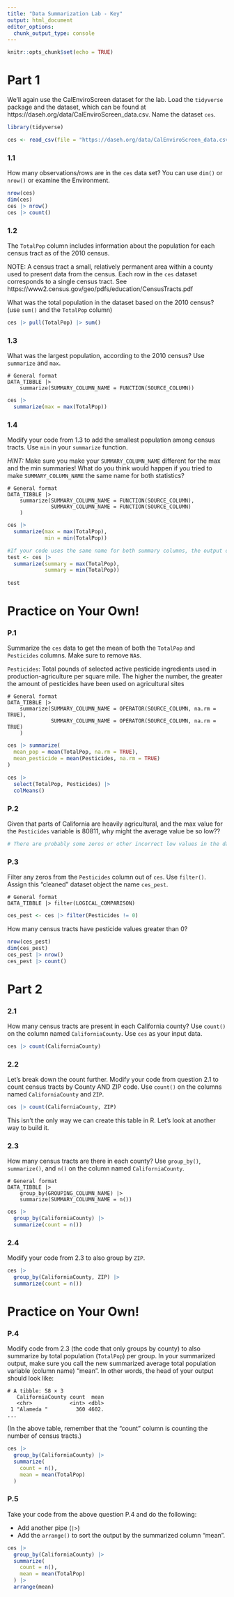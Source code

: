 ```yaml
---
title: "Data Summarization Lab - Key"
output: html_document
editor_options: 
  chunk_output_type: console
---
```


```r
knitr::opts_chunk$set(echo = TRUE)
```

# Part 1

We'll again use the CalEnviroScreen dataset for the lab. Load the `tidyverse` package and the dataset, which can be found at 	https://daseh.org/data/CalEnviroScreen_data.csv. Name the dataset `ces`.


```r
library(tidyverse)

ces <- read_csv(file = "https://daseh.org/data/CalEnviroScreen_data.csv")
```

### 1.1 

How many observations/rows are in the `ces` data set? You can use `dim()` or `nrow()` or examine the Environment.

```r
nrow(ces)
dim(ces)
ces |> nrow()
ces |> count()
```

### 1.2

The `TotalPop` column includes information about the population for each census tract as of the 2010 census.

NOTE: A census tract a small, relatively permanent area within a county used to present data from the census. Each row in the `ces` dataset corresponds to a single census tract. See https://www2.census.gov/geo/pdfs/education/CensusTracts.pdf

What was the total population in the dataset based on the 2010 census? (use `sum()` and the `TotalPop` column)

```r
ces |> pull(TotalPop) |> sum()
```

### 1.3

What was the largest population, according to the 2010 census? Use `summarize` and `max`.

```
# General format 
DATA_TIBBLE |> 
    summarize(SUMMARY_COLUMN_NAME = FUNCTION(SOURCE_COLUMN))
```

```r
ces |> 
  summarize(max = max(TotalPop))
```

### 1.4

Modify your code from 1.3 to add the smallest population among census tracts. Use `min` in your `summarize` function. 

*HINT:* Make sure you make your `SUMMARY_COLUMN_NAME` different for the max and the min summaries! What do you think would happen if you tried to make `SUMMARY_COLUMN_NAME` the same name for both statistics?

```
# General format 
DATA_TIBBLE |> 
    summarize(SUMMARY_COLUMN_NAME = FUNCTION(SOURCE_COLUMN),
              SUMMARY_COLUMN_NAME = FUNCTION(SOURCE_COLUMN)
    )
```

```r
ces |> 
  summarize(max = max(TotalPop),
            min = min(TotalPop))

#If your code uses the same name for both summary columns, the output only has one column. The min() summary replaces the max() summary
test <- ces |> 
  summarize(summary = max(TotalPop),
            summary = min(TotalPop))
  
test
```


# Practice on Your Own!

### P.1

Summarize the `ces` data to get the mean of both the `TotalPop` and `Pesticides` columns. Make sure to remove `NA`s.

`Pesticides`: Total pounds of selected active pesticide ingredients  used in production-agriculture per square mile. The higher the number, the greater the amount of pesticides have been used on agricultural sites

```
# General format 
DATA_TIBBLE |> 
    summarize(SUMMARY_COLUMN_NAME = OPERATOR(SOURCE_COLUMN, na.rm = TRUE),
              SUMMARY_COLUMN_NAME = OPERATOR(SOURCE_COLUMN, na.rm = TRUE)
    )
```

```r
ces |> summarize(
  mean_pop = mean(TotalPop, na.rm = TRUE),
  mean_pesticide = mean(Pesticides, na.rm = TRUE)
)

ces |>
  select(TotalPop, Pesticides) |>
  colMeans()

```

### P.2

Given that parts of California are heavily agricultural, and the max value for the `Pesticides` variable is 80811, why might the average value be so low??

```r
# There are probably some zeros or other incorrect low values in the data from the census tracts that are in urban areas, or areas with limited agriculture.
```

### P.3

Filter any zeros from the `Pesticides` column out of `ces`. Use `filter()`. Assign this "cleaned" dataset object the name `ces_pest`.

```
# General format 
DATA_TIBBLE |> filter(LOGICAL_COMPARISON)
```

```r
ces_pest <- ces |> filter(Pesticides != 0)
```

How many census tracts have pesticide values greater than 0?

```r
nrow(ces_pest)
dim(ces_pest)
ces_pest |> nrow()
ces_pest |> count()
```


# Part 2

### 2.1

How many census tracts are present in each California county? Use `count()` on the column named `CaliforniaCounty`. Use `ces` as your input data.

```r
ces |> count(CaliforniaCounty)
```

### 2.2

Let's break down the count further. Modify your code from question 2.1 to count census tracts by County AND ZIP code. Use `count()` on the columns named `CaliforniaCounty` and `ZIP`.

```r
ces |> count(CaliforniaCounty, ZIP)
```

This isn't the only way we can create this table in R. Let's look at another way to build it.

### 2.3

How many census tracts are there in each county? Use `group_by()`, `summarize()`, and `n()` on the column named `CaliforniaCounty`.

```
# General format 
DATA_TIBBLE |> 
    group_by(GROUPING_COLUMN_NAME) |> 
    summarize(SUMMARY_COLUMN_NAME = n())
```

```r
ces |>
  group_by(CaliforniaCounty) |>
  summarize(count = n())
```

### 2.4

Modify your code from 2.3 to also group by `ZIP`.

```r
ces |>
  group_by(CaliforniaCounty, ZIP) |>
  summarize(count = n())
```


# Practice on Your Own!

### P.4

Modify code from 2.3 (the code that only groups by county) to also summarize by total population (`TotalPop`) per group. In your summarized output, make sure you call the new summarized average total population variable (column name) "mean". In other words, the head of your output should look like:

```
# A tibble: 58 × 3
   CaliforniaCounty count  mean
   <chr>            <int> <dbl>
 1 "Alameda "         360 4602.
...
```
(In the above table, remember that the "count" column is counting the number of census tracts.)

```r
ces |>
  group_by(CaliforniaCounty) |>
  summarize(
    count = n(),
    mean = mean(TotalPop)
  )
```

### P.5

Take your code from the above question P.4 and do the following:

- Add another pipe (`|>`)
- Add the `arrange()` to sort the output by the summarized column "mean".

```r
ces |>
  group_by(CaliforniaCounty) |>
  summarize(
    count = n(),
    mean = mean(TotalPop)
  ) |>
  arrange(mean)
```
